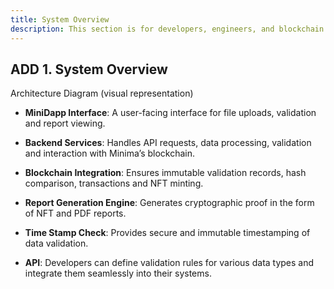 ```yaml
---
title: System Overview
description: This section is for developers, engineers, and blockchain integrators working with  Integritas.
---
```


## ADD 1. System Overview

Architecture Diagram (visual representation)

- **MiniDapp Interface**:
  A user-facing interface for file uploads, validation and report viewing.

- **Backend Services**: Handles API requests, data processing, validation and interaction with Minima’s blockchain.
- **Blockchain Integration**: Ensures immutable validation records, hash comparison, transactions and NFT minting.
- **Report Generation Engine**: Generates cryptographic proof in the form of NFT and PDF reports.
- **Time Stamp Check**: Provides secure and immutable timestamping of data validation.
- **API**: Developers can define validation rules for various data types and integrate them seamlessly into their systems.
